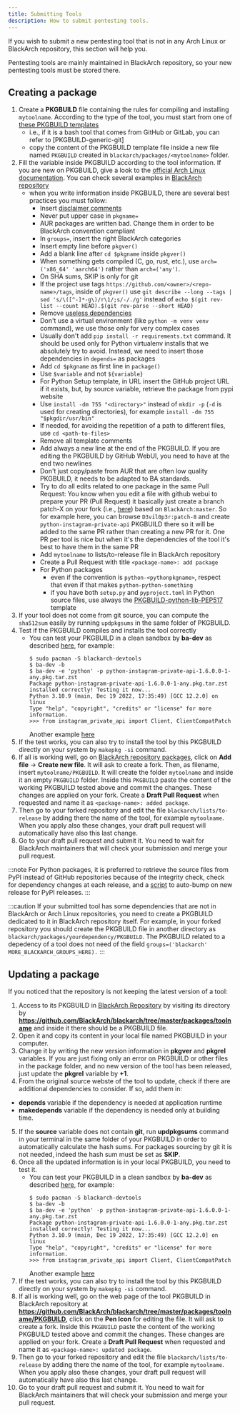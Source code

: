 ```yaml
---
title: Submitting Tools
description: How to submit pentesting tools.
---
```


If you wish to submit a new pentesting tool that is not in any Arch Linux or BlackArch repository, this section will help you.

Pentesting tools are mainly maintained in BlackArch repository, so your new pentesting tools must be stored there.

## Creating a package

1. Create a **PKGBUILD** file containing the rules for compiling and installing `mytoolname`. According to the type of the tool, you must start from one of [these PKGBUILD templates](https://github.com/BlackArch/blackarch-pkgbuilds)
   * i.e., if it is a bash tool that comes from GitHub or GitLab, you can refer to [PKGBUILD-generic-git]
   * copy the content of the PKGBUILD template file inside a new file named `PKGBUILD` created in `blackarch/packages/<mytoolname>` folder.
2. Fill the variable inside PKGBUILD according to the tool information. If you are new on PKGBUILD, give a look to the [official Arch Linux documentation](https://wiki.archlinux.org/title/PKGBUILD). You can check several examples in [BlackArch repository](https://github.com/BlackArch/blackarch/tree/master/packages/)
   * when you write information inside PKGBUILD, there are several best practices you must follow:
      * Insert [disclaimer comments](https://github.com/BlackArch/blackarch-pkgbuilds/blob/66259a614509ab1f78075bc897d3cb10d832ed13/PKGBUILD-generic#L1-L2)
      * Never put upper case in `pkgname=`
      * AUR packages are written bad. Change them in order to be BlackArch convention compliant
      * In `groups=`, insert the right BlackArch categories
      * Insert empty line before `pkgver()`
      * Add a blank line after `cd $pkgname` inside `pkgver()`
      * When something gets compiled (C, go, rust, etc.), use `arch=('x86_64' 'aarch64')` rather than `arch=('any')`.
      * On SHA sums, SKIP is only for git
      * If the project use tags `https://github.com/<owner>/<repo-name>/tags`, inside of `pkgver()` use `git describe --long --tags | sed 's/\([^-]*-g\)/r\1/;s/-/./g'` instead of `echo $(git rev-list --count HEAD).$(git rev-parse --short HEAD)`
      * Remove [useless dependencies](https://github.com/BlackArch/blackarch/pull/3883)
      * Don't use a virtual environment (like `python -m venv venv` command), we use those only for very complex cases
      * Usually don't add `pip install -r requirements.txt` command. It should be used only for Python virtualenv installs that we absolutely try to avoid. Instead, we need to insert those dependencies in `depends=` as packages
      * Add `cd $pkgname` as first line in `package()`
      * Use `$variable` and not `${variable}`
      * For Python Setup template, in URL insert the GitHub project URL if it exists, but, by source variable, retrieve the package from pypi website
      * Use `install -dm 755 "<directory>"` instead of `mkdir -p` (`-d` is used for creating directories), for example `install -dm 755 "$pkgdir/usr/bin"`
      * If needed, for avoiding the repetition of a path to different files, use `cd <path-to-files>`
      * Remove all template comments
      * Add always a new line at the end of the PKGBUILD. If you are editing the PKGBUILD by GitHub WebUI, you need to have at the end two newlines
      * Don't just copy/paste from AUR that are often low quality PKGBUILD, it needs to be adapted to BA standards.
      * Try to do all edits related to one package in the same Pull Request: You know when you edit a file with github webui to prepare your PR (Pull Request) it basically just create a branch patch-X on your fork (i.e., [here](https://github.com/D3vil0p3r/blackarch/tree/patch-8)) based on `BlackArch:master`. So for example here, you can browse `D3vil0p3r:patch-8` and create `python-instagram-private-api` PKGBUILD there so it will be added to the same PR rather than creating a new PR for it. One PR per tool is nice but when it's the dependencies of the tool it's best to have them in the same PR
      * Add `mytoolname` to lists/to-release file in BlackArch repository
      * Create a Pull Request with title `<package-name>: add package`
      * For Python packages
        * even if the convention is `python-<pythonpkgname>`, respect that even if that makes `python-python-something`
        * if you have both `setup.py` and `pyproject.toml` in Python source files, use always the [PKGBUILD-python-lib-PEP517](https://github.com/BlackArch/blackarch-pkgbuilds/blob/master/PKGBUILD-python-lib-PEP517) template
3. If your tool does not come from git source, you can compute the `sha512sum` easily by running `updpkgsums` in the same folder of PKGBUILD.
4. Test if the PKGBUILD compiles and installs the tool correctly
   * You can test your PKGBUILD in a clean sandbox by **ba-dev** as described [here](https://gist.github.com/noraj/5045be32490f1161161e16fc5820066c#testing), for example:
     ```
     $ sudo pacman -S blackarch-devtools
     $ ba-dev -b
     $ ba-dev -e 'python' -p python-instagram-private-api-1.6.0.0-1-any.pkg.tar.zst
     Package python-instagram-private-api-1.6.0.0-1-any.pkg.tar.zst installed correctly! Testing it now...
     Python 3.10.9 (main, Dec 19 2022, 17:35:49) [GCC 12.2.0] on linux
     Type "help", "copyright", "credits" or "license" for more information.
     >>> from instagram_private_api import Client, ClientCompatPatch
     ```
     Another example [here](https://github.com/BlackArch/blackarch/issues/3661#issuecomment-1371499848)
5. If the test works, you can also try to install the tool by this PKGBUILD directly on your system by `makepkg -si` command.
6. If all is working well, go on [BlackArch repository packages](https://github.com/BlackArch/blackarch/tree/master/packages/), click on **Add file** -> **Create new file**. It will ask to create a fork. Then, as filename, insert `mytoolname/PKGBUILD`. It will create the folder `mytoolname` and inside it an empty `PKGBUILD` folder. Inside this `PKGBUILD` paste the content of the working PKGBUILD tested above and commit the changes. These changes are applied on your fork. Create a **Draft Pull Request** when requested and name it as `<package-name>: added package`.
7. Then go to your forked repository and edit the file `blackarch/lists/to-release` by adding there the name of the tool, for example `mytoolname`. When you apply also these changes, your draft pull request will automatically have also this last change.
8. Go to your draft pull request and submit it. You need to wait for BlackArch maintainers that will check your submission and merge your pull request.

:::note
For Python packages, it is preferred to retrieve the source files from PyPI instead of GitHub repositories because of the integrity check, check for dependency changes at each release, and a [script](https://github.com/BlackArch/blackarch/blob/master/scripts/up-libraries) to auto-bump on new release for PyPI releases.
:::

:::caution
If your submitted tool has some dependencies that are not in BlackArch or Arch Linux repositories, you need to create a PKGBUILD dedicated to it in BlackArch repository itself. For example, in your forked repository you should create the PKGBUILD file in another directory as `blackarch/packages/yourdependency/PKGBUILD`. The PKGBUILD related to a depedency of a tool does not need of the field `groups=('blackarch' MORE_BLACKARCH_GROUPS_HERE).`
:::

## Updating a package

If you noticed that the repository is not keeping the latest version of a tool:
1. Access to its PKGBUILD in [BlackArch Repository](https://github.com/BlackArch/blackarch/tree/master/packages/) by visiting its directory by **https://github.com/BlackArch/blackarch/tree/master/packages/toolname** and inside it there should be a PKGBUILD file.
2. Open it and copy its content in your local file named PKGBUILD in your computer.
3. Change it by writing the new version information in **pkgver** and **pkgrel** variables. If you are just fixing only an error on PKGBUILD or other files in the package folder, and no new version of the tool has been released, just update the **pkgrel** variable by **+1**.
4. From the original source webste of the tool to update, check if there are additional dependencies to consider. If so, add them in:
  * **depends** variable if the dependency is needed at application runtime
  * **makedepends** variable if the dependency is needed only at building time.
5. If the **source** variable does not contain **git**, run **updpkgsums** command in your terminal in the same folder of your PKGBUILD in order to automatically calculate the hash sums. For packages sourcing by git it is not needed, indeed the hash sum must be set as **SKIP**.
6. Once all the updated information is in your local PKGBUILD, you need to test it.
   * You can test your PKGBUILD in a clean sandbox by **ba-dev** as described [here](https://gist.github.com/noraj/5045be32490f1161161e16fc5820066c#testing), for example:
     ```
     $ sudo pacman -S blackarch-devtools
     $ ba-dev -b
     $ ba-dev -e 'python' -p python-instagram-private-api-1.6.0.0-1-any.pkg.tar.zst
     Package python-instagram-private-api-1.6.0.0-1-any.pkg.tar.zst installed correctly! Testing it now...
     Python 3.10.9 (main, Dec 19 2022, 17:35:49) [GCC 12.2.0] on linux
     Type "help", "copyright", "credits" or "license" for more information.
     >>> from instagram_private_api import Client, ClientCompatPatch
     ```
     Another example [here](https://github.com/BlackArch/blackarch/issues/3661#issuecomment-1371499848)
7. If the test works, you can also try to install the tool by this PKGBUILD directly on your system by `makepkg -si` command.
8. If all is working well, go on the web page of the tool PKGBUILD in BlackArch repository at **https://github.com/BlackArch/blackarch/tree/master/packages/toolname/PKGBUILD**, click on the **Pen Icon** for editing the file. It will ask to create a fork. Inside this `PKGBUILD` paste the content of the working PKGBUILD tested above and commit the changes. These changes are applied on your fork. Create a **Draft Pull Request** when requested and name it as `<package-name>: updated package`.
7. Then go to your forked repository and edit the file `blackarch/lists/to-release` by adding there the name of the tool, for example `mytoolname`. When you apply also these changes, your draft pull request will automatically have also this last change.
8. Go to your draft pull request and submit it. You need to wait for BlackArch maintainers that will check your submission and merge your pull request.

<ImageComponent />